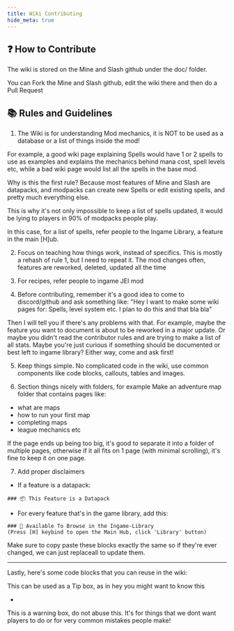 ```yaml
---
title: Wiki Contributing
hide_meta: true
---
```


## ❓ How to Contribute

The wiki is stored on the Mine and Slash github under the doc/ folder.

You can Fork the Mine and Slash github, edit the wiki there and then do a Pull Request

## 📚 Rules and Guidelines

1) The Wiki is for understanding Mod mechanics, it is NOT to be used as a database or a list of things inside the mod!

For example, a good wiki page explaining Spells would have 1 or 2 spells to use as examples and explains the mechanics behind mana cost, spell levels etc,
while a bad wiki page would list all the spells in the base mod.

Why is this the first rule?
Because most features of Mine and Slash are datapacks, and modpacks can create new Spells or edit existing spells, and pretty much everything else.

This is why it's not only impossible to keep a list of spells updated, it would be lying to players in 90% of modpacks people play.

In this case, for a list of spells, refer people to the Ingame Library, a feature in the main [H]ub.

2) Focus on teaching how things work, instead of specifics.
This is mostly a rehash of rule 1, but I need to repeat it. The mod changes often, features are reworked, deleted, updated all the time

3) For recipes, refer people to ingame JEI mod

4) Before contributing, remember it's a good idea to come to discord/github and ask something like:
"Hey I want to make some wiki pages for: Spells, level system etc.
I plan to do this and that bla bla"

Then I will tell you if there's any problems with that. For example, maybe the feature you want to document is about to be reworked in a major update.
Or maybe you didn't read the contributor rules and are trying to make a list of all stats.
Maybe you're just curious if something should be documented or best left to ingame library?
Either way, come and ask first!

5) Keep things simple. No complicated code in the wiki, use common components like code blocks, callouts, tables and images.

6) Section things nicely with folders, for example Make an adventure map folder that contains pages like:
- what are maps
- how to run your first map
- completing maps
- league mechanics
etc

If the page ends up being too big, it's good to separate it into a folder of multiple pages, otherwise if it all fits on 1 page (with minimal scrolling), it's fine to keep it on one page.

7) Add proper disclaimers

- If a feature is a datapack:
```
### 📦 This Feature is a Datapack
```

- For every feature that's in the game library, add this:
```
### 📖 Available To Browse in the Ingame-Library
(Press [H] keybind to open the Main Hub, click 'Library' button)
```

Make sure to copy paste these blocks exactly the same so if they're ever changed, we can just replaceall to update them.


---------
Lastly, here's some code blocks that you can reuse in the wiki:

<Callout>
    This can be used as a Tip box, as in hey you might want to know this
</Callout>

-

<Callout variant="danger">
   This is a warning box, do not abuse this. It's for things that we dont want players to do or for very common mistakes people make!
</Callout>